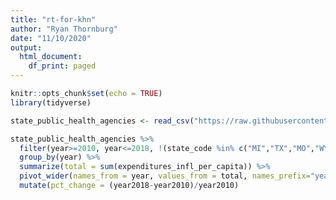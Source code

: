 ```yaml
---
title: "rt-for-khn"
author: "Ryan Thornburg"
date: "11/10/2020"
output:
  html_document:
    df_print: paged
---
```


```r
knitr::opts_chunk$set(echo = TRUE)
library(tidyverse)
```


```r
state_public_health_agencies <- read_csv("https://raw.githubusercontent.com/khnews/2020-underfunded-under-threat-data/master/data/01-state-public-health-agencies.csv")
```


```r
state_public_health_agencies %>% 
  filter(year>=2010, year<=2018, !(state_code %in% c("MI","TX","MO","WY"))) %>%
  group_by(year) %>%
  summarize(total = sum(expenditures_infl_per_capita)) %>%
  pivot_wider(names_from = year, values_from = total, names_prefix="year") %>%
  mutate(pct_change = (year2018-year2010)/year2010)
```
  
